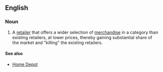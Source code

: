 ==English==

===Noun===
{{en-noun}}

# {{lb|en|business|US}} A [[retailer]] that offers a wider selection of [[merchandise]] in a category than existing retailers, at lower prices, thereby gaining substantial share of the market and "killing" the existing retailers.

====See also====
* [[Home Depot]]